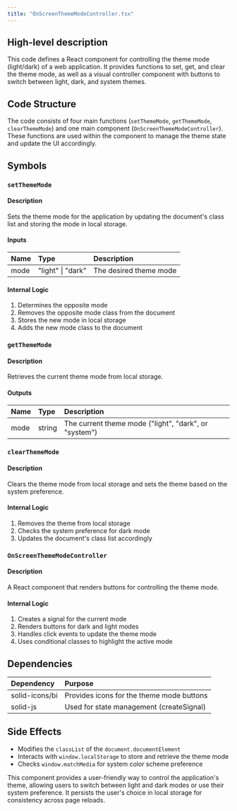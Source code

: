 ```yaml
---
title: "OnScreenThemeModeController.tsx"
---
```


## High-level description
This code defines a React component for controlling the theme mode (light/dark) of a web application. It provides functions to set, get, and clear the theme mode, as well as a visual controller component with buttons to switch between light, dark, and system themes.

## Code Structure
The code consists of four main functions (`setThemeMode`, `getThemeMode`, `clearThemeMode`) and one main component (`OnScreenThemeModeController`). These functions are used within the component to manage the theme state and update the UI accordingly.

## Symbols

### `setThemeMode`
#### Description
Sets the theme mode for the application by updating the document's class list and storing the mode in local storage.

#### Inputs
| Name | Type | Description |
|:-----|:-----|:------------|
| mode | "light" \| "dark" | The desired theme mode |

#### Internal Logic
1. Determines the opposite mode
2. Removes the opposite mode class from the document
3. Stores the new mode in local storage
4. Adds the new mode class to the document

### `getThemeMode`
#### Description
Retrieves the current theme mode from local storage.

#### Outputs
| Name | Type | Description |
|:-----|:-----|:------------|
| mode | string | The current theme mode ("light", "dark", or "system") |

### `clearThemeMode`
#### Description
Clears the theme mode from local storage and sets the theme based on the system preference.

#### Internal Logic
1. Removes the theme from local storage
2. Checks the system preference for dark mode
3. Updates the document's class list accordingly

### `OnScreenThemeModeController`
#### Description
A React component that renders buttons for controlling the theme mode.

#### Internal Logic
1. Creates a signal for the current mode
2. Renders buttons for dark and light modes
3. Handles click events to update the theme mode
4. Uses conditional classes to highlight the active mode

## Dependencies
| Dependency | Purpose |
|:-----------|:--------|
| solid-icons/bi | Provides icons for the theme mode buttons |
| solid-js | Used for state management (createSignal) |

## Side Effects
- Modifies the `classList` of the `document.documentElement`
- Interacts with `window.localStorage` to store and retrieve the theme mode
- Checks `window.matchMedia` for system color scheme preference

This component provides a user-friendly way to control the application's theme, allowing users to switch between light and dark modes or use their system preference. It persists the user's choice in local storage for consistency across page reloads.